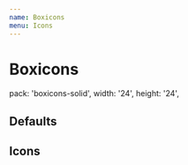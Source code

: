 ```yaml
---
name: Boxicons
menu: Icons
---
```



# Boxicons
   pack: 'boxicons-solid',
      width: '24',
      height: '24',
      
## Defaults

## Icons
<Icons/>
